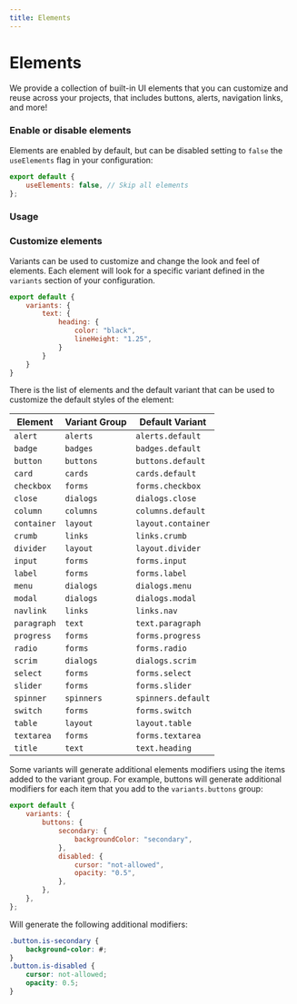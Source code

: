 ```yaml
---
title: Elements
---
```


# Elements

We provide a collection of built-in UI elements that you can customize and reuse across your projects, that includes buttons, alerts, navigation links, and more!

### Enable or disable elements

Elements are enabled by default, but can be disabled setting to `false` the `useElements` flag in your configuration:

```js title=siimple.config.js
export default {
    useElements: false, // Skip all elements
};
```

### Usage



### Customize elements

Variants can be used to customize and change the look and feel of elements. Each element will look for a specific variant defined in the `variants` section of your configuration.

```js title=siimple.config.js
export default {
    variants: {
        text: {
            heading: {
                color: "black",
                lineHeight: "1.25",
            }
        }
    }
}
```

There is the list of elements and the default variant that can be used to customize the default styles of the element:

| Element | Variant Group | Default Variant |
|---------|---------------|-----------------|
| `alert` | `alerts` | `alerts.default` |
| `badge` | `badges` | `badges.default` |
| `button` | `buttons` | `buttons.default` |
| `card` | `cards` | `cards.default` |
| `checkbox` | `forms` | `forms.checkbox` |
| `close` | `dialogs` | `dialogs.close` |
| `column` | `columns` | `columns.default` |
| `container` | `layout` | `layout.container` |
| `crumb` | `links` | `links.crumb` |
| `divider` | `layout` | `layout.divider` |
| `input` | `forms` | `forms.input` |
| `label` | `forms` | `forms.label` |
| `menu` | `dialogs` | `dialogs.menu` |
| `modal` | `dialogs` | `dialogs.modal` |
| `navlink` | `links` | `links.nav` |
| `paragraph` | `text` | `text.paragraph` |
| `progress` | `forms` | `forms.progress` |
| `radio` | `forms` | `forms.radio` |
| `scrim` | `dialogs` | `dialogs.scrim` |
| `select` | `forms` | `forms.select` |
| `slider` | `forms` | `forms.slider` |
| `spinner` | `spinners` | `spinners.default` |
| `switch` | `forms` | `forms.switch` |
| `table` | `layout` | `layout.table` |
| `textarea` | `forms` | `forms.textarea` |
| `title` | `text` | `text.heading` |

Some variants will generate additional elements modifiers using the items added to the variant group. For example, buttons will generate additional modifiers for each item that you add to the `variants.buttons` group:

```js title=siimple.config.js
export default {
    variants: {
        buttons: {
            secondary: {
                backgroundColor: "secondary",
            },
            disabled: {
                cursor: "not-allowed",
                opacity: "0.5",
            },
        },
    },
};
```

Will generate the following additional modifiers:

```css
.button.is-secondary {
    background-color: #;
}
.button.is-disabled {
    cursor: not-allowed;
    opacity: 0.5;
}
```
